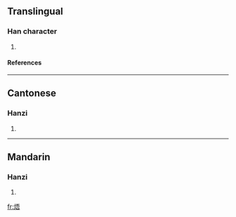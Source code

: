 ==Translingual==
===Han character===
{{Han char|rn=86|rad=火|as=07|sn=11|four=9186<sub>1</sub>|canj=火一一口 (FMMR)}}
# {{defn|Han|sort=火07}}
====References====
{{Han ref|kx=0673.111|hdz=32203.120|uh=7110|ud=28944|bh=D651|bd=54865}}

----
==Cantonese==
===Hanzi===
{{yue-hanzi|jyut=|y=ng6}}
# {{defn|Cantonese}}

----
==Mandarin==
===Hanzi===
{{cmn-hanzi|pin=[[tāo]] ([[tao1]]), [[wù]] ([[wu4]])|wg=t'ao<sup>1</sup>, wu<sup>4</sup>}}
# {{defn|Mandarin}}

[[fr:焐]]